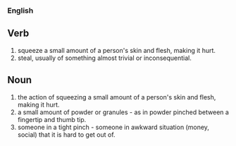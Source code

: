 ===English===
==Verb==
#squeeze a small amount of a person's skin and flesh, making it hurt.
#steal, usually of something almost trivial or inconsequential.
==Noun==
#the action of squeezing a small amount of a person's skin and flesh, making it hurt.
#a small amount of powder or granules - as in powder pinched between a fingertip and thumb tip.
#someone in a tight pinch - someone in awkward situation (money, social) that it is hard to get out of.
